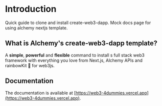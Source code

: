 # Introduction
 
Quick guide to clone and install create-web3-dapp. Mock docs page for using alchemy nextjs template.

## What is Alchemy's create-web3-dapp template?

A **simple**, **powerful** and **flexible** command to install s full stack web3 framework with everything you love from Next.js, Alchemy APIs and rainbowKit  🌈 for web3js.

## Documentation

The documentation is available at [https://web3-4dummies.vercel.app](https://web3-4dummies.vercel.app).
